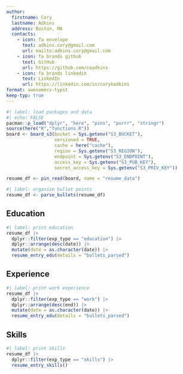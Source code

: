 ```yaml
---
author:
  firstname: Cory
  lastname: Adkins
  address: Boston, MA
  contacts:
    - icon: fa envelope
      text: adkins.cory@gmail.com 
      url: mailto:adkins.cory@gmail.com
    - icon: fa brands github 
      text: GitHub
      url: https://github.com/coadkins
    - icon: fa brands linkedin
      text: LinkedIn
      url: https://linkedin.com/in/corykadkins
format: awesomecv-typst
keep-typ: true
---
```

```r
#| label: load packages and data
#| echo: FALSE
pacman::p_load("dplyr", "here", "pins", "purrr", "stringr")
source(here("R","functions.R"))
board <- board_s3(bucket = Sys.getenv("S3_BUCKET"),
                  versioned = TRUE,
                  cache = here("cache"),
                  region = Sys.getenv("S3_REGION"),
                  endpoint = Sys.getenv("S3_ENDPOINT"),
                  access_key = Sys.getenv("S3_PUB_KEY"),
                  secret_access_key = Sys.getenv("S3_PRIV_KEY"))

resume_df <- pin_read(board, name = "resume_data")
```

```r
#| label: organize bullet points
resume_df <- parse_bullets(resume_df)
```

## Education

```r
#| label: print education
resume_df |>
  dplyr::filter(exp_type == "education") |>
  dplyr::arrange(desc(date)) |> 
  mutate(date = as.character(date)) |>
  resume_entry_edu(details = "bullets_parsed")
```

## Experience

```r
#| label: print work experience 
resume_df |>
  dplyr::filter(exp_type == "work") |>
  dplyr::arrange(desc(end)) |> 
  mutate(date = as.character(date)) |>
  resume_entry_edu(details = "bullets_parsed")
```


## Skills
```r
#| label: print skills 
resume_df |>
  dplyr::filter(exp_type == "skills") |>
  resume_entry_skills()
```